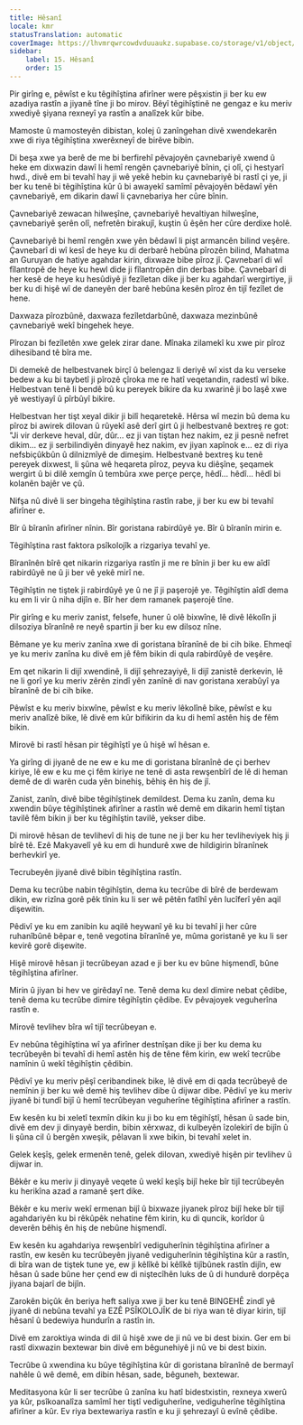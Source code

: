 ```yaml
---
title: Hêsanî
locale: kmr
statusTranslation: automatic
coverImage: https://lhvmrqwrcowdvduuaukz.supabase.co/storage/v1/object/public/strapi-uploads/small_cover-educacion-fundamental.webp-2d51a7828a2b1309555be27f7e2a61a0.webp
sidebar:
    label: 15. Hêsanî
    order: 15
---
```

Pir girîng e, pêwîst e ku têgihîştina afirîner were pêşxistin ji ber ku ew azadiya rastîn a jiyanê tîne ji bo mirov. Bêyî têgihîştinê ne gengaz e ku meriv xwediyê şiyana rexneyî ya rastîn a analîzek kûr bibe.

Mamoste û mamosteyên dibistan, kolej û zanîngehan divê xwendekarên xwe di riya têgihîştina xwerêxneyî de birêve bibin.

Di beşa xwe ya berê de me bi berfirehî pêvajoyên çavnebariyê xwend û heke em dixwazin dawî li hemî rengên çavnebariyê bînin, çi olî, çi hestyarî hwd., divê em bi tevahî hay ji wê yekê hebin ku çavnebariyê bi rastî çi ye, ji ber ku tenê bi têgihîştina kûr û bi awayekî samîmî pêvajoyên bêdawî yên çavnebariyê, em dikarin dawî li çavnebariya her cûre bînin.

Çavnebariyê zewacan hilweşîne, çavnebariyê hevaltiyan hilweşîne, çavnebariyê şerên olî, nefretên birakujî, kuştin û êşên her cûre derdixe holê.

Çavnebariyê bi hemî rengên xwe yên bêdawî li pişt armancên bilind veşêre. Çavnebarî di wî kesî de heye ku di derbarê hebûna pîrozên bilind, Mahatma an Guruyan de hatiye agahdar kirin, dixwaze bibe pîroz jî. Çavnebarî di wî fîlantropê de heye ku hewl dide ji fîlantropên din derbas bibe. Çavnebarî di her kesê de heye ku hesûdiyê ji fezîletan dike ji ber ku agahdarî wergirtiye, ji ber ku di hişê wî de daneyên der barê hebûna kesên pîroz ên tijî fezîlet de hene.

Daxwaza pîrozbûnê, daxwaza fezîletdarbûnê, daxwaza mezinbûnê çavnebariyê wekî bingehek heye.

Pîrozan bi fezîletên xwe gelek zirar dane. Mînaka zilamekî ku xwe pir pîroz dihesiband tê bîra me.

Di demekê de helbestvanek birçî û belengaz li deriyê wî xist da ku verseke bedew a ku bi taybetî ji pîrozê çîroka me re hatî veqetandin, radestî wî bike. Helbestvan tenê li bendê bû ku pereyek bikire da ku xwarinê ji bo laşê xwe yê westiyayî û pîrbûyî bikire.

Helbestvan her tişt xeyal dikir ji bilî heqaretekê. Hêrsa wî mezin bû dema ku pîroz bi awirek dilovan û rûyekî asê derî girt û ji helbestvanê bextreş re got: "Ji vir derkeve heval, dûr, dûr... ez ji van tiştan hez nakim, ez ji pesnê nefret dikim... ez ji serbilindiyên dinyayê hez nakim, ev jiyan xapînok e... ez di riya nefsbiçûkbûn û dilnizmîyê de dimeşim. Helbestvanê bextreş ku tenê pereyek dixwest, li şûna wê heqareta pîroz, peyva ku diêşîne, şeqamek wergirt û bi dilê xemgîn û tembûra xwe perçe perçe, hêdî... hêdî... hêdî bi kolanên bajêr ve çû.

Nifşa nû divê li ser bingeha têgihîştina rastîn rabe, ji ber ku ew bi tevahî afirîner e.

Bîr û bîranîn afirîner nînin. Bîr goristana rabirdûyê ye. Bîr û bîranîn mirin e.

Têgihîştina rast faktora psîkolojîk a rizgariya tevahî ye.

Bîranînên bîrê qet nikarin rizgariya rastîn ji me re bînin ji ber ku ew aîdî rabirdûyê ne û ji ber vê yekê mirî ne.

Têgihîştin ne tiştek ji rabirdûyê ye û ne jî ji paşerojê ye. Têgihîştin aîdî dema ku em li vir û niha dijîn e. Bîr her dem ramanek paşerojê tîne.

Pir girîng e ku meriv zanist, felsefe, huner û olê bixwîne, lê divê lêkolîn ji dilsoziya bîranînê re neyê spartin ji ber ku ew dilsoz nîne.

Bêmane ye ku meriv zanîna xwe di goristana bîranînê de bi cih bike. Ehmeqî ye ku meriv zanîna ku divê em jê fêm bikin di qula rabirdûyê de veşêre.

Em qet nikarin li dijî xwendinê, li dijî şehrezayiyê, li dijî zanistê derkevin, lê ne li gorî ye ku meriv zêrên zindî yên zanînê di nav goristana xerabûyî ya bîranînê de bi cih bike.

Pêwîst e ku meriv bixwîne, pêwîst e ku meriv lêkolînê bike, pêwîst e ku meriv analîzê bike, lê divê em kûr bifikirin da ku di hemî astên hiş de fêm bikin.

Mirovê bi rastî hêsan pir têgihîştî ye û hişê wî hêsan e.

Ya girîng di jiyanê de ne ew e ku me di goristana bîranînê de çi berhev kiriye, lê ew e ku me çi fêm kiriye ne tenê di asta rewşenbîrî de lê di heman demê de di warên cuda yên binehiş, bêhiş ên hiş de jî.

Zanist, zanîn, divê bibe têgihîştinek demildest. Dema ku zanîn, dema ku xwendin bûye têgihîştinek afirîner a rastîn wê demê em dikarin hemî tiştan tavilê fêm bikin ji ber ku têgihîştin tavilê, yekser dibe.

Di mirovê hêsan de tevlihevî di hiş de tune ne ji ber ku her tevliheviyek hiş ji bîrê tê. Ezê Makyavelî yê ku em di hundurê xwe de hildigirin bîranînek berhevkirî ye.

Tecrubeyên jiyanê divê bibin têgihîştina rastîn.

Dema ku tecrûbe nabin têgihîştin, dema ku tecrûbe di bîrê de berdewam dikin, ew rizîna gorê pêk tînin ku li ser wê pêtên fatîhî yên lucîferî yên aqil dişewitin.

Pêdivî ye ku em zanibin ku aqilê heywanî yê ku bi tevahî ji her cûre ruhanîbûnê bêpar e, tenê vegotina bîranînê ye, mûma goristanê ye ku li ser kevirê gorê dişewite.

Hişê mirovê hêsan ji tecrûbeyan azad e ji ber ku ev bûne hişmendî, bûne têgihîştina afirîner.

Mirin û jiyan bi hev ve girêdayî ne. Tenê dema ku dexl dimire nebat çêdibe, tenê dema ku tecrûbe dimire têgihîştin çêdibe. Ev pêvajoyek veguherîna rastîn e.

Mirovê tevlihev bîra wî tijî tecrûbeyan e.

Ev nebûna têgihîştina wî ya afirîner destnîşan dike ji ber ku dema ku tecrûbeyên bi tevahî di hemî astên hiş de têne fêm kirin, ew wekî tecrûbe namînin û wekî têgihîştin çêdibin.

Pêdivî ye ku meriv pêşî ceribandinek bike, lê divê em di qada tecrûbeyê de nemînin ji ber ku wê demê hiş tevlihev dibe û dijwar dibe. Pêdivî ye ku meriv jiyanê bi tundî bijî û hemî tecrûbeyan veguherîne têgihîştina afirîner a rastîn.

Ew kesên ku bi xeletî texmîn dikin ku ji bo ku em têgihîştî, hêsan û sade bin, divê em dev ji dinyayê berdin, bibin xêrxwaz, di kulbeyên îzolekirî de bijîn û li şûna cil û bergên xweşik, pêlavan li xwe bikin, bi tevahî xelet in.

Gelek keşîş, gelek ermenên tenê, gelek dilovan, xwediyê hişên pir tevlihev û dijwar in.

Bêkêr e ku meriv ji dinyayê veqete û wekî keşîş bijî heke bîr tijî tecrûbeyên ku herikîna azad a ramanê şert dike.

Bêkêr e ku meriv wekî ermenan bijî û bixwaze jiyanek pîroz bijî heke bîr tijî agahdariyên ku bi rêkûpêk nehatine fêm kirin, ku di quncik, korîdor û deverên bêhiş ên hiş de nebûne hişmendî.

Ew kesên ku agahdariya rewşenbîrî vediguherînin têgihîştina afirîner a rastîn, ew kesên ku tecrûbeyên jiyanê vediguherînin têgihîştina kûr a rastîn, di bîra wan de tiştek tune ye, ew ji kêlîkê bi kêlîkê tijîbûnek rastîn dijîn, ew hêsan û sade bûne her çend ew di niştecîhên luks de û di hundurê dorpêça jiyana bajarî de bijîn.

Zarokên biçûk ên beriya heft saliya xwe ji ber ku tenê BINGEHÊ zindî yê jiyanê di nebûna tevahî ya EZÊ PSÎKOLOJÎK de bi riya wan tê diyar kirin, tijî hêsanî û bedewiya hundurîn a rastîn in.

Divê em zaroktiya winda di dil û hişê xwe de ji nû ve bi dest bixin. Ger em bi rastî dixwazin bextewar bin divê em bêgunehiyê ji nû ve bi dest bixin.

Tecrûbe û xwendina ku bûye têgihîştina kûr di goristana bîranînê de bermayî nahêle û wê demê, em dibin hêsan, sade, bêguneh, bextewar.

Meditasyona kûr li ser tecrûbe û zanîna ku hatî bidestxistin, rexneya xwerû ya kûr, psîkoanalîza samîmî her tiştî vediguherîne, vediguherîne têgihîştina afirîner a kûr. Ev riya bextewariya rastîn e ku ji şehrezayî û evînê çêdibe.

